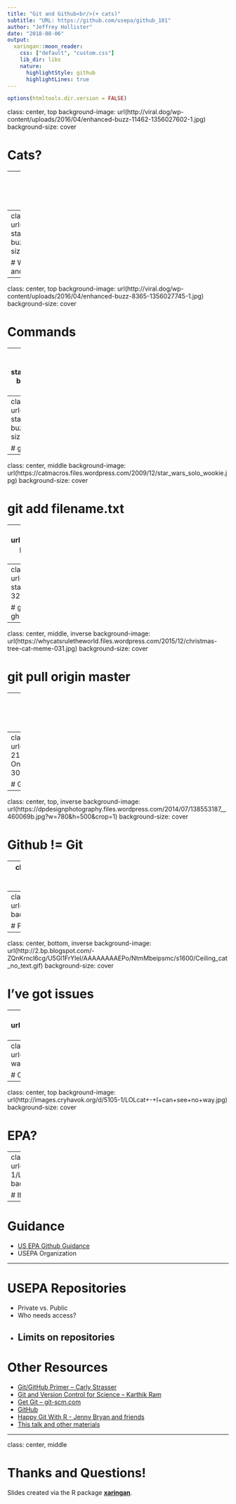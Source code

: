 ```yaml
---
title: "Git and Github<br/>(+ cats)"
subtitle: "URL: https://github.com/usepa/github_101"
author: "Jeffrey Hollister"
date: "2018-08-06"
output:
  xaringan::moon_reader:
    css: ["default", "custom.css"]
    lib_dir: libs
    nature:
      highlightStyle: github
      highlightLines: true
---
```

```r
options(htmltools.dir.version = FALSE)
```
class: center, top
background-image: url(http://viral.dog/wp-content/uploads/2016/04/enhanced-buzz-11462-1356027602-1.jpg)
background-size: cover

# Cats?

---
class: center, top
background-image: url(http://viral.dog/wp-content/uploads/2016/04/enhanced-buzz-15967-1356031234-2.jpg)
background-size: cover

# Git?

---
class: center, middle, inverse
background-image: url(https://img.buzzfeed.com/buzzfeed-static/static/enhanced/webdr02/2012/12/20/14/enhanced-buzz-19085-1356032871-1.jpg?no-auto)
background-size: cover

# Who Created it <br/> and Why?

---
class: center, top
background-image: url(http://viral.dog/wp-content/uploads/2016/04/enhanced-buzz-8365-1356027745-1.jpg)
background-size: cover

# Commands

---
class: center, middle, inverse
background-image: url(https://img.buzzfeed.com/buzzfeed-static/static/enhanced/webdr02/2012/12/20/13/enhanced-buzz-12095-1356027791-1.jpg?no-auto)
background-size: cover

# git clone URL

---
class: center, middle, inverse
background-image: url(https://img.buzzfeed.com/buzzfeed-static/static/enhanced/webdr01/2012/12/20/14/enhanced-buzz-32499-1356032591-2.jpg?no-auto)
background-size: cover

# git remote -v

---
class: center, middle
background-image: url(https://catmacros.files.wordpress.com/2009/12/star_wars_solo_wookie.jpg)
background-size: cover

# git add filename.txt

---
class: center, middle, inverse
background-image: url(https://ilovefunnyanimalpics.files.wordpress.com/2010/01/funny-pictures-your-lolcat-is-fresh-and-individually-packaged1.jpg)
background-size: cover

# git commit -m <br/> "because cat"

---
class: center, bottom
background-image: url(https://img.buzzfeed.com/buzzfeed-static/static/enhanced/webdr01/2012/12/20/14/enhanced-buzz-32642-1356032263-3.jpg?no-auto)
background-size: cover

# git push origin <br/> gh-pages

---
class: center, middle, inverse
background-image: url(https://whycatsruletheworld.files.wordpress.com/2015/12/christmas-tree-cat-meme-031.jpg)
background-size: cover

# git pull origin master

---
class: center, bottom
background-image: url(http://www.bordobello.com/wp-content/uploads/2013/05/beer-cat-15.jpg)
background-size: cover

# git checkout master

---
class: center, top
background-image: url(https://mlpforums.com/uploads/post_images/img-2119310-1-Twitter-s-Original-Logo-Designer-Only-Made-3-from-It-2.jpg)
background-size: 300px
backgroun-position: 50% 50%

# GitHub?

---
class: center, top, inverse
background-image: url(https://dpdesignphotography.files.wordpress.com/2014/07/138553187__460069b.jpg?w=780&h=500&crop=1)
background-size: cover

# Github != Git

---
class: center, top
background-image: url(https://img.buzzfeed.com/buzzfeed-static/static/enhanced/webdr02/2012/12/20/13/enhanced-buzz-12112-1356027908-2.jpg?no-auto)
background-size: cover

# Fork it

---
class: center, middle
background-image: url(http://i4.photobucket.com/albums/y146/Imagewerx/download_zpsdad2a9fb.jpg)
background-size: cover

# Pull Requests

---
class: center, bottom, inverse
background-image: url(http://2.bp.blogspot.com/-ZQnKrncl6cg/U5Gl1FrYleI/AAAAAAAAEPo/NtmMbeipsmc/s1600/Ceiling_cat_no_text.gif)
background-size: cover

# I've got issues

---
class: center, middle, inverse
background-image: url(https://memegenerator.net/img/instances/500x/71386721/i-can-has-workflow.jpg)
background-size: cover

# Workflow 

---
class: center, middle, inverse
background-image: url(https://iamkio.files.wordpress.com/2011/03/lolcat-dog-war.jpg?w=590)
background-size: cover

# Open Collaboration

---
class: center, top
background-image: url(http://images.cryhavok.org/d/5105-1/LOLcat+-+I+can+see+no+way.jpg)
background-size: cover

# EPA? 

---
class: center, top
background-image: url(http://images.cryhavok.org/d/5105-1/LOLcat+-+I+can+see+no+way.jpg)
background-size: cover

# If it ain't broke, fix it until it is

---

# Guidance

- [US EPA Github Guidance]()
- USEPA Organization

---

# USEPA Repositories

- Private vs. Public
- Who needs access?
- Limits on repositories
---

# Other Resources

- [Git/GitHub Primer – Carly Strasser](http://datapub.cdlib.org/2014/05/05/github-a-primer-for-researchers/)
- [Git and Version Control for Science – Karthik Ram](http://www.scfbm.org/content/8/1/7)
- [Get Git – git-scm.com](http://git-scm.com/)
- [GitHub](https://github.com/)
- [Happy Git With R - Jenny Bryan and friends](http://happygitwithr.com/)
- [This talk and other materials](https://github.com/usepa/github_101)


---
class: center, middle

# Thanks and Questions!

Slides created via the R package [**xaringan**](https://github.com/yihui/xaringan).


